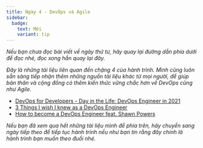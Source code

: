```yaml
---
title: Ngày 4 - DevOps và Agile
sidebar:
  badge:
    text: Mới
    variant: tip
---
```



_Nếu bạn chưa đọc bài viết về ngày thứ tư, hãy quay lại đường dẫn phía dưới để đọc nhé, đọc xong hẳn quay lại đây._

<LinkCard
  title="Ngày 4 - DevOps và Agile"
  href="../../guides/devops/day4"
/>

_Đây là những tài liệu liên quan đến chặng 4 của hành trình. Mình cũng luôn sẵn sàng tiếp nhận thêm những nguồn tài liệu
khác từ mọi người, để giúp bản thân và cộng đồng có thêm kiến thức vững chắc hơn về DevOps cũng như Agile._

- [DevOps for Developers - Day in the Life: DevOps Engineer in 2021](https://www.youtube.com/watch?v=2JymM0YoqGA)
- [3 Things I wish I knew as a DevOps Engineer](https://www.youtube.com/watch?v=udRNM7YRdY4)
- [How to become a DevOps Engineer feat. Shawn Powers](https://www.youtube.com/watch?v=kDQMjAQNvY4)

_Nếu bạn đã xem qua hết những tài liệu mình để phía trên, hãy chuyển sang ngày tiếp theo để tiếp tục hành trình nếu như bạn 
tin rằng đây chính là hành trình bạn muốn theo đuổi nhé._

<LinkCard
  title="Ngày 5"
  href="../../guides/devops/day5"
/>

